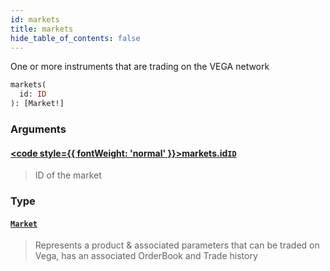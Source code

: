 ```yaml
---
id: markets
title: markets
hide_table_of_contents: false
---
```








One or more instruments that are trading on the VEGA network

```graphql
markets(
  id: ID
): [Market!]
```


### Arguments

#### [<code style={{ fontWeight: 'normal' }}>markets.<b>id</b></code>](#)<Bullet />[`ID`](/testnet/api/graphql/scalars/id) <Badge class="secondary" text="scalar"/>
> ID of the market
> 

### Type

#### [`Market`](/testnet/api/graphql/objects/market) <Badge class="secondary" text="object"/>
> Represents a product & associated parameters that can be traded on Vega, has an associated OrderBook and Trade history
> 





